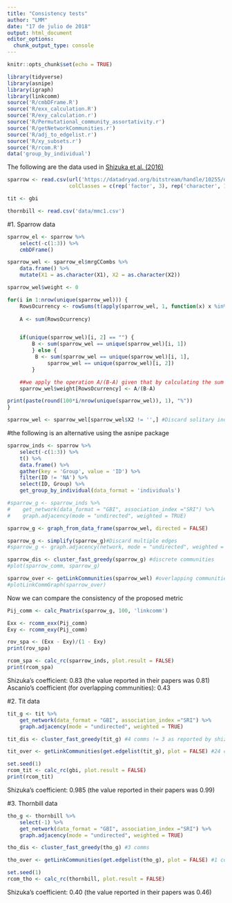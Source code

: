 ---
title: "Consistency tests"
author: "LMM"
date: "17 de julio de 2018"
output: html_document
editor_options: 
  chunk_output_type: console
---

```{r setup, include=FALSE}
knitr::opts_chunk$set(echo = TRUE)
```

```{r libraries}
library(tidyverse)
library(asnipe)
library(igraph)
library(linkcomm)
source('R/cmbDFrame.R')
source('R/exx_calculation.R')
source('R/exy_calculation.r')
source('R/Permutational_community_assortativity.r')
source('R/getNetworkCommunities.r')
source('R/adj_to_edgelist.r')
source('R/xy_subsets.r')
source('R/rcom.R')
data('group_by_individual')
```

The following are the data used in [Shizuka et al. (2016)](https://www.sciencedirect.com/science/article/pii/S0003347215004480?via%3Dihub)

```{r original datasets}
sparrow <- read.csv(url('https://datadryad.org/bitstream/handle/10255/dryad.63926/Flock_Season3_Dryad.csv'), na.strings = c('NA', ' ', ''),
                    colClasses = c(rep('factor', 3), rep('character', 10)))

tit <- gbi

thornbill <- read.csv('data/mmc1.csv')
```

#1. Sparrow data

```{r sparrow data}
sparrow_el <- sparrow %>% 
    select(-c(1:3)) %>%
    cmbDFrame()

sparrow_wel <- sparrow_el$mrgCCombs %>% 
    data.frame() %>%
    mutate(X1 = as.character(X1), X2 = as.character(X2))
```


```{r sparrow simple ratio association index}
sparrow_wel$weight <- 0

for(i in 1:nrow(unique(sparrow_wel))) {
    RowsOcurrency <- rowSums(t(apply(sparrow_wel, 1, function(x) x %in%  unique(sparrow_wel)[i, ]))) == 2
    
    A <- sum(RowsOcurrency)


    if(unique(sparrow_wel)[i, 2] == "") {
        B <- sum(sparrow_wel == unique(sparrow_wel)[i, 1])
        } else {
         B <- sum(sparrow_wel == unique(sparrow_wel)[i, 1],
             sparrow_wel == unique(sparrow_wel)[i, 2])   
        }

    ##we apply the operation A/(B-A) given that by calculating the sum of the frecuency of A and B we are adding twice the value of the interaction A*B.
    sparrow_wel$weight[RowsOcurrency] <- A/(B-A)

print(paste(round(100*i/nrow(unique(sparrow_wel)), 1), "%"))
}

sparrow_wel <- sparrow_wel[sparrow_wel$X2 != '',] #Discard solitary individuals
```

#the following is an alternative using the asnipe package

```{r sparrow data}
sparrow_inds <- sparrow %>%
    select(-c(1:3)) %>% 
    t() %>% 
    data.frame() %>% 
    gather(key = 'Group', value = 'ID') %>%
    filter(ID != 'NA') %>%
    select(ID, Group) %>% 
    get_group_by_individual(data_format = 'individuals')
```

```{r}
#sparrow_g <- sparrow_inds %>% 
#    get_network(data_format = "GBI", association_index ="SRI") %>%
#    graph.adjacency(mode = "undirected", weighted = TRUE)
```

```{r sparrows graphs}
sparrow_g <- graph_from_data_frame(sparrow_wel, directed = FALSE) 

sparrow_g <- simplify(sparrow_g)#Discard multiple edges
#sparrow_g <- graph.adjacency(network, mode = "undirected", weighted = TRUE)

sparrow_dis <- cluster_fast_greedy(sparrow_g) #discrete communities
#plot(sparrow_comm, sparrow_g)

sparrow_over <- getLinkCommunities(sparrow_wel) #overlapping communities
#plotLinkCommGraph(sparrow_over)
```

Now we can compare the consistency of the proposed metric

```{r sparrows rov}
Pij_comm <- calc_Pmatrix(sparrow_g, 100, 'linkcomm')

Exx <- rcomm_exx(Pij_comm)
Exy <- rcomm_exy(Pij_comm)

rov_spa <- (Exx - Exy)/(1 - Exy)
print(rov_spa)
```

```{r sparrows rcom}
rcom_spa <- calc_rc(sparrow_inds, plot.result = FALSE)
print(rcom_spa)
```

Shizuka’s coefficient: 0.83 (the value reported in their papers was 0.81)
Ascanio’s coefficient (for overlapping communities): 0.43

#2. Tit data

```{r tits graph}
tit_g <- tit %>% 
    get_network(data_format = "GBI", association_index ="SRI") %>%
    graph.adjacency(mode = "undirected", weighted = TRUE)

tit_dis <- cluster_fast_greedy(tit_g) #4 comms != 3 as reported by shizuka et al

tit_over <- getLinkCommunities(get.edgelist(tit_g), plot = FALSE) #24 comms
```

```{r tits rcom}
set.seed(1)
rcom_tit <- calc_rc(gbi, plot.result = FALSE)
print(rcom_tit)
```

Shizuka’s coefficient: 0.985 (the value reported in their papers was 0.99)

#3. Thornbill data

```{r thornbill graph}
tho_g <- thornbill %>% 
    select(-1) %>% 
    get_network(data_format = "GBI", association_index ="SRI") %>%
    graph.adjacency(mode = "undirected", weighted = TRUE)

tho_dis <- cluster_fast_greedy(tho_g) #3 comms

tho_over <- getLinkCommunities(get.edgelist(tho_g), plot = FALSE) #1 comms
```

```{r thornbill rcom}
set.seed(1)
rcom_tho <- calc_rc(thornbill, plot.result = FALSE)
```

Shizuka’s coefficient: 0.40 (the value reported in their papers was 0.46)